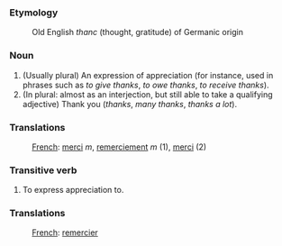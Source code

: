 ===Etymology===
:Old English ''thanc'' (thought, gratitude) of Germanic origin

===Noun===

# (Usually plural) An expression of appreciation (for instance, used in phrases such as ''to give thanks'', ''to owe thanks'', ''to receive thanks'').
# (In plural: almost as an interjection, but still able to take a qualifying adjective) Thank you (''thanks'', ''many thanks'', ''thanks a lot'').

===Translations===
:[[French]]: [[merci]] ''m'', [[remerciement]] ''m'' (1), [[merci]] (2)

===Transitive verb===

# To express appreciation to.

===Translations===
:[[French]]: [[remercier]]